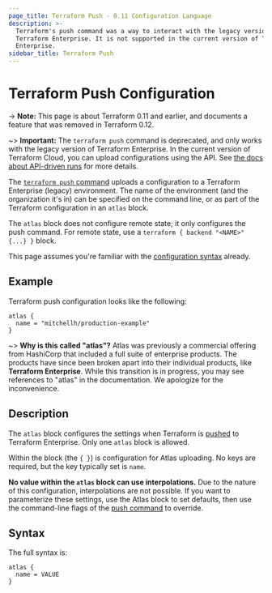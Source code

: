```yaml
---
page_title: Terraform Push - 0.11 Configuration Language
description: >-
  Terraform's push command was a way to interact with the legacy version of
  Terraform Enterprise. It is not supported in the current version of Terraform
  Enterprise.
sidebar_title: Terraform Push
---
```


# Terraform Push Configuration

-> **Note:** This page is about Terraform 0.11 and earlier, and documents a
feature that was removed in Terraform 0.12.

~> **Important:** The `terraform push` command is deprecated, and only works with the legacy version of Terraform Enterprise. In the current version of Terraform Cloud, you can upload configurations using the API. See [the docs about API-driven runs](/cloud-docs/run/api-docs) for more details.

The [`terraform push` command](/cli/commands/push) uploads a configuration to a Terraform Enterprise (legacy) environment. The name of the environment (and the organization it's in) can be specified on the command line, or as part of the Terraform configuration in an `atlas` block.

The `atlas` block does not configure remote state; it only configures the push command. For remote state, use a `terraform { backend "<NAME>" {...} }` block.

This page assumes you're familiar with the
[configuration syntax](/language/configuration-0-11/syntax)
already.

## Example

Terraform push configuration looks like the following:

```hcl
atlas {
  name = "mitchellh/production-example"
}
```

~> **Why is this called "atlas"?** Atlas was previously a commercial offering
from HashiCorp that included a full suite of enterprise products. The products
have since been broken apart into their individual products, like **Terraform
Enterprise**. While this transition is in progress, you may see references to
"atlas" in the documentation. We apologize for the inconvenience.

## Description

The `atlas` block configures the settings when Terraform is
[pushed](/cli/commands/push) to Terraform Enterprise. Only one `atlas` block
is allowed.

Within the block (the `{ }`) is configuration for Atlas uploading.
No keys are required, but the key typically set is `name`.

**No value within the `atlas` block can use interpolations.** Due
to the nature of this configuration, interpolations are not possible.
If you want to parameterize these settings, use the Atlas block to
set defaults, then use the command-line flags of the
[push command](/cli/commands/push) to override.

## Syntax

The full syntax is:

```text
atlas {
  name = VALUE
}
```
